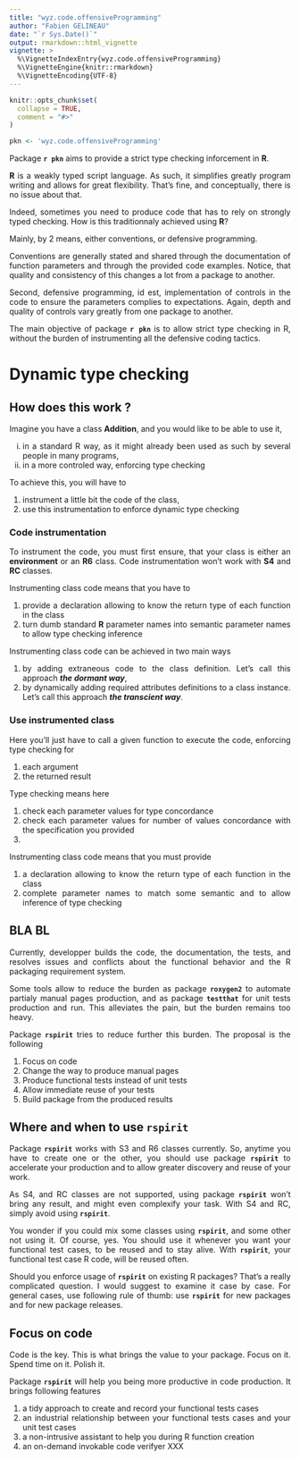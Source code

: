 ```yaml
---
title: "wyz.code.offensiveProgramming"
author: "Fabien GELINEAU"
date: "`r Sys.Date()`"
output: rmarkdown::html_vignette
vignette: >
  %\VignetteIndexEntry{wyz.code.offensiveProgramming}
  %\VignetteEngine{knitr::rmarkdown}
  %\VignetteEncoding{UTF-8}
---
```


<style>
body {
text-align: justify}
</style>

```r
knitr::opts_chunk$set(
  collapse = TRUE,
  comment = "#>"
)
```

```r
pkn <- 'wyz.code.offensiveProgramming'
```


Package **`r pkn`**  aims to provide a strict type checking inforcement in **R**.

**R** is a weakly typed script language. As such, it simplifies greatly program writing and allows for great flexibility. 
That's fine, and conceptually, there is no issue about that. 

Indeed, sometimes you need to produce code that has to rely on strongly typed checking. How is this traditionnaly achieved using **R**? 

Mainly, by 2 means, either conventions, or defensive programming. 

Conventions are generally stated and shared through the documentation of function parameters and through the provided code examples. Notice, that quality and consistency of this changes a lot from a package to another. 

Second, defensive programming, id est, implementation of controls in the code to ensure the parameters complies to expectations. Again, depth and quality of controls vary greatly from one package to another. 

The main objective of package **`r pkn`** is to allow strict type checking in R, without the burden of instrumenting all the defensive coding tactics. 

# Dynamic type checking {.tabset .tabset-fade .tabset-pills}

## How does this work ? 

Imagine you have a class **Addition**, and you would like to be able to use it, 

i. in a standard R way, as it might already been used as such by several people in many programs,
i. in a more controled way, enforcing type checking

To achieve this, you will have to 

1. instrument a little bit the code of the class,
1. use this instrumentation to enforce dynamic type checking 


### Code instrumentation 

To instrument the code, you must first ensure, that your class is either an **environment** or an **R6** class. Code instrumentation won't work with **S4** and **RC** classes. 

Instrumenting class code means that you have to 

1. provide a declaration allowing to know the return type of each function in the class
1. turn dumb standard **R** parameter names into semantic parameter names to allow type checking inference


Instrumenting class code can be achieved in two main ways

1. by adding extraneous code to the class definition. Let's call this approach **_the dormant way_**,
1. by dynamically adding required attributes definitions to a class instance. Let's call this approach **_the transcient way_**. 

### Use instrumented class

Here you'll just have to call a given function to execute the code, enforcing type checking for 

1. each argument
1. the returned result


Type checking means here

1. check each parameter values for type concordance
1. check each parameter values for number of values concordance with the specification you provided
1. 

Instrumenting class code means that you must provide

1. a declaration allowing to know the return type of each function in the class
1. complete parameter names to match some semantic and to allow inference of type checking



## BLA BL

Currently, developper builds the code, the documentation, the tests, and resolves issues and conflicts about the functional behavior and the R packaging requirement system. 

Some tools allow to reduce the burden as package **<code>roxygen2</code>** to automate partialy manual pages production, and as package **<code>testthat</code>** for unit tests production and run. This alleviates the pain, but the burden remains too heavy. 

Package **<code>rspirit</code>** tries to reduce further this burden. The proposal is the following

1. Focus on code
2. Change the way to produce manual pages
3. Produce functional tests instead of unit tests
4. Allow immediate reuse of your tests
5. Build package from the produced results

## Where and when to use **<code>rspirit</code>**

Package **<code>rspirit</code>** works with S3 and R6 classes currently. So, anytime you have to create one or the other, you should use package **<code>rspirit</code>** to accelerate your production and to allow greater discovery and reuse of your work. 

As S4, and RC classes are not supported, using package **<code>rspirit</code>** won't bring any result, and might even complexify your task. With S4 and RC, simply avoid using **<code>rspirit</code>**.

You wonder if you could mix some classes using **<code>rspirit</code>**, and some other not using it. Of course, yes. You should use it whenever you want your functional test cases, to be reused and to stay alive. With **<code>rspirit</code>**, your functional test case R code, will be reused often.  

Should you enforce usage of **<code>rspirit</code>** on existing R packages? That's a really complicated question. I would suggest to examine it case by case. For general cases, use following rule of thumb: use **<code>rspirit</code>** for new packages and for new package releases. 


## Focus on code

Code is the key. This is what brings the value to your package. Focus on it. Spend time on it. Polish it.

Package **<code>rspirit</code>** will help you being more productive in code production. It brings following features 

1. a tidy approach to create and record your functional tests cases
1. an industrial relationship between your functional tests cases and your unit test cases
1. a non-intrusive assistant to help you during R function creation
1. an on-demand invokable code verifyer XXX

